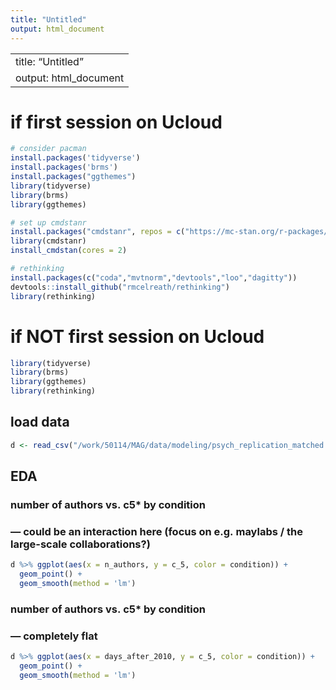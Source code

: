 ```yaml
---
title: "Untitled"
output: html_document
---
```


---
title: "Untitled"
output: html_document
---

# if first session on Ucloud

```r

# consider pacman
install.packages('tidyverse')
install.packages('brms')
install.packages("ggthemes")
library(tidyverse)
library(brms)
library(ggthemes)

# set up cmdstanr 
install.packages("cmdstanr", repos = c("https://mc-stan.org/r-packages/", getOption("repos")))
library(cmdstanr)
install_cmdstan(cores = 2)

# rethinking 
install.packages(c("coda","mvtnorm","devtools","loo","dagitty"))
devtools::install_github("rmcelreath/rethinking")
library(rethinking)

```

# if NOT first session on Ucloud

```r

library(tidyverse)
library(brms)
library(ggthemes)
library(rethinking)

```

## load data 

```r

d <- read_csv("/work/50114/MAG/data/modeling/psych_replication_matched.csv")

```

## EDA 

### number of authors vs. c5* by condition
### --- could be an interaction here (focus on e.g. maylabs / the large-scale collaborations?)

```r

d %>% ggplot(aes(x = n_authors, y = c_5, color = condition)) +
  geom_point() +
  geom_smooth(method = 'lm')

```

### number of authors vs. c5* by condition
### --- completely flat 

```r
d %>% ggplot(aes(x = days_after_2010, y = c_5, color = condition)) +
  geom_point() +
  geom_smooth(method = 'lm')
```
